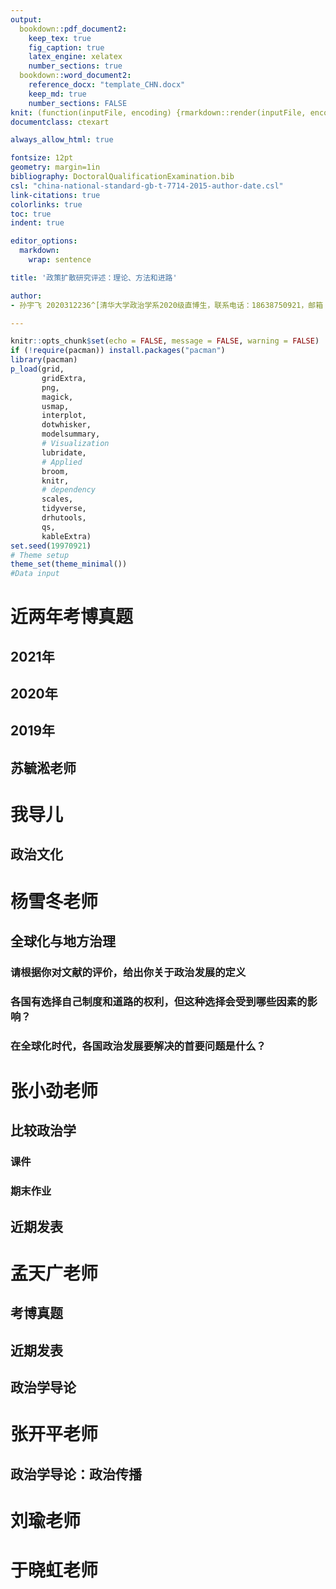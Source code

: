 ```yaml
---
output:
  bookdown::pdf_document2:
    keep_tex: true
    fig_caption: true
    latex_engine: xelatex
    number_sections: true
  bookdown::word_document2:
    reference_docx: "template_CHN.docx"
    keep_md: true
    number_sections: FALSE
knit: (function(inputFile, encoding) {rmarkdown::render(inputFile, encoding = encoding, output_format = c("bookdown::word_document2", "bookdown::pdf_document2")) })
documentclass: ctexart

always_allow_html: true

fontsize: 12pt
geometry: margin=1in
bibliography: DoctoralQualificationExamination.bib
csl: "china-national-standard-gb-t-7714-2015-author-date.csl"
link-citations: true
colorlinks: true
toc: true
indent: true

editor_options: 
  markdown: 
    wrap: sentence

title: '政策扩散研究评述：理论、方法和进路'

author:
- 孙宇飞 2020312236^[清华大学政治学系2020级直博生，联系电话：18638750921，邮箱：sunyf20@mails.tsinghua.edu.cn]

---
```


```r
knitr::opts_chunk$set(echo = FALSE, message = FALSE, warning = FALSE)
if (!require(pacman)) install.packages("pacman")
library(pacman)
p_load(grid,
       gridExtra,
       png,
       magick, 
       usmap,
       interplot,
       dotwhisker,
       modelsummary,
       # Visualization
       lubridate,
       # Applied
       broom,
       knitr,
       # dependency
       scales,
       tidyverse,
       drhutools,
       qs,
       kableExtra)
set.seed(19970921)
# Theme setup
theme_set(theme_minimal())
#Data input
```

\newpage

# 近两年考博真题

## 2021年

## 2020年

## 2019年

## 苏毓淞老师

# 我导儿

## 政治文化

# 杨雪冬老师

## 全球化与地方治理

### 请根据你对文献的评价，给出你关于政治发展的定义

### 各国有选择自己制度和道路的权利，但这种选择会受到哪些因素的影响？

### 在全球化时代，各国政治发展要解决的首要问题是什么？

# 张小劲老师

## 比较政治学

### 课件

### 期末作业

## 近期发表

# 孟天广老师

## 考博真题

## 近期发表

## 政治学导论

# 张开平老师

## 政治学导论：政治传播

# 刘瑜老师

# 于晓虹老师
 